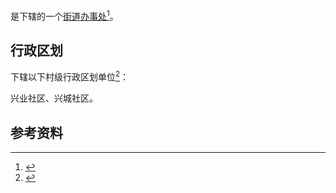 {{中国乡级行政区|23/09/02/034/000}}

'''{{PAGENAMEBASE}}'''是{{PRC admin/fullname|23/09/02/034/000|3}}下辖的一个[[街道办事处|街道办事处]]<ref>{{PRC admin/ref sgc|{{PRC admin/parent|23/09/02/034/000}}}}</ref>。

== 行政区划 ==
{{PAGENAMEBASE}}下辖以下村级行政区划单位<ref>{{PRC admin/ref sgc|23/09/02/034/000}}</ref>：

兴业社区、兴城社区。

== 参考资料 ==
{{reflist}}

{{黑龙江行政区划小作品}}
{{PRC admin/navcat|23/09/02/034/000}}